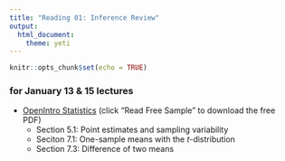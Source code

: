 ```yaml
---
title: "Reading 01: Inference Review"
output: 
  html_document: 
    theme: yeti
---
```


```r
knitr::opts_chunk$set(echo = TRUE)
```

### for January 13 & 15 lectures

- [OpenIntro Statistics](https://leanpub.com/openintro-statistics) (click "Read Free Sample" to download the free PDF)
    - Section 5.1: Point estimates and sampling variability
    - Seciton 7.1: One-sample means with the *t*-distribution
    - Section 7.3: Difference of two means